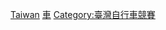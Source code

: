 {{Catnav|頁面分類|人物|職業|各職業台灣人|台灣運動員}}
{{Catnav|頁面分類|人物|各國人物|各国运动员|台灣運動員}}
{{Catnav|頁面分類|人物|各職業人物|运动员}}
{{Catnav|頁面分類|...|文化|体育|戶外活動|自行车运动}}

[[Category:各国自行车运动员|Taiwan]]
[[Category:臺灣各類體育人物|車]]
[[Category:臺灣自行車競賽|Category:臺灣自行車競賽]]